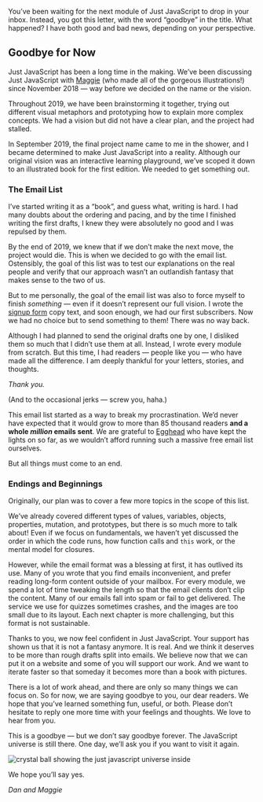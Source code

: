You’ve been waiting for the next module of Just JavaScript to drop in your inbox. Instead, you got this letter, with the word “goodbye” in the title. What happened? I have both good and bad news, depending on your perspective.

## Goodbye for Now

Just JavaScript has been a long time in the making. We’ve been discussing Just JavaScript with [Maggie](http://maggieappleton.com/) (who made all of the gorgeous illustrations!) since November 2018 — way before we decided on the name or the vision.

Throughout 2019, we have been brainstorming it together, trying out different visual metaphors and prototyping how to explain more complex concepts. We had a vision but did not have a clear plan, and the project had stalled.

In September 2019, the final project name came to me in the shower, and I became determined to make Just JavaScript into a reality. Although our original vision was an interactive learning playground, we’ve scoped it down to an illustrated book for the first edition. We needed to get something out.

### The Email List

I’ve started writing it as a “book”, and guess what, writing is hard. I had many doubts about the ordering and pacing, and by the time I finished writing the first drafts, I knew they were absolutely no good and I was repulsed by them.

By the end of 2019, we knew that if we don’t make the next move, the project would die. This is when we decided to go with the email list. Ostensibly, the goal of this list was to test our explanations on the real people and verify that our approach wasn’t an outlandish fantasy that makes sense to the two of us.

But to me personally, the goal of the email list was also to force myself to finish *something* — even if it doesn’t represent our full vision. I wrote the [signup form](https://justjavascript.com/) copy text, and soon enough, we had our first subscribers. Now we had no choice but to send something to them! There was no way back.

Although I had planned to send the original drafts one by one, I disliked them so much that I didn’t use them at all. Instead, I wrote every module from scratch. But this time, I had readers — people like you — who have made all the difference. I am deeply thankful for your letters, stories, and thoughts.

*Thank you.*

(And to the occasional jerks — screw you, haha.)

This email list started as a way to break my procrastination. We’d never have expected that it would grow to more than 85 thousand readers **and a whole *million* emails sent**. We are grateful to [Egghead](https://egghead.io/) who have kept the lights on so far, as we wouldn’t afford running such a massive free email list ourselves.

But all things must come to an end.

### Endings and Beginnings

Originally, our plan was to cover a few more topics in the scope of this list.

We’ve already covered different types of values, variables, objects, properties, mutation, and prototypes, but there is so much more to talk about! Even if we focus on fundamentals, we haven’t yet discussed the order in which the code runs, how function calls and `this` work, or the mental model for closures.

However, while the email format was a blessing at first, it has outlived its use. Many of you wrote that you find emails inconvenient, and prefer reading long-form content outside of your mailbox. For every module, we spend a lot of time tweaking the length so that the email clients don’t clip the content. Many of our emails fall into spam or fail to get delivered. The service we use for quizzes sometimes crashes, and the images are too small due to its layout. Each next chapter is more challenging, but this format is not sustainable.


Thanks to you, we now feel confident in Just JavaScript. Your support has shown us that it is not a fantasy anymore. It is real. And we think it deserves to be more than rough drafts split into emails. We believe now that we can put it on a website and some of you will support our work. And we want to iterate faster so that someday it becomes more than a book with pictures.

There is a lot of work ahead, and there are only so many things we can focus on. So for now, we are saying goodbye to you, our dear readers. We hope that you’ve learned something fun, useful, or both. Please don’t hesitate to reply one more time with your feelings and thoughts. We love to hear from you.

This is a goodbye — but we don’t say goodbye forever. The JavaScript universe is still there. One day, we’ll ask you if you want to visit it again.

![crystal ball showing the just javascript universe inside](https://res.cloudinary.com/dg3gyk0gu/image/upload/v1595982100/just-javascript-email-images/jj10/crystal.png)

We hope you’ll say yes.

*Dan and Maggie*
